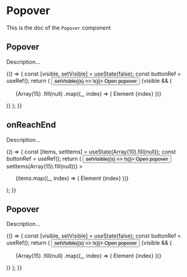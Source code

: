 <!--- Popover.stories.mdx --->


<Meta title="Design System/Molecules/Popover" component={Popover} />

# Popover

This is the doc of the `Popover` component

## Popover

Description...

<Canvas>
  <Story name="base">
    {() => {
      const [visible, setVisible] = useState(false);
      const buttonRef = useRef();
      return (
        <Box padding={10}>
          <button ref={buttonRef} onClick={() => setVisible((s) => !s)}>
            Open popover
          </button>
          {visible && (
            <Popover source={buttonRef} spacingTop={4}>
              <ul style={{ width: '200px' }}>
                {Array(15)
                  .fill(null)
                  .map((_, index) => (
                    <Box key={index} padding={3}>
                      Element {index}
                    </Box>
                  ))}
              </ul>
            </Popover>
          )}
        </Box>
      );
    }}
  </Story>
</Canvas>

## onReachEnd

Description...

<Canvas>
  <Story name="onReachEnd">
    {() => {
      const [items, setItems] = useState(Array(10).fill(null));
      const buttonRef = useRef();
      return (
        <Box padding={10}>
          <button ref={buttonRef} onClick={() => setVisible((s) => !s)}>
            Open popover
          </button>
          <Popover
            source={buttonRef}
            spacingTop={4}
            id="on-reach-end"
            intersectionId="test-123"
            onReachEnd={() => setItems(Array(15).fill(null))}
          >
            <ul style={{ width: '200px' }} id="list" tabIndex={-1}>
              {items.map((_, index) => (
                <Box key={index} padding={3} as="li" id={`item-${index}`}>
                  Element {index}
                </Box>
              ))}
            </ul>
          </Popover>
        </Box>
      );
    }}
  </Story>
</Canvas>

## Popover

Description...

<Canvas>
  <Story name="overflow-right">
    {() => {
      const [visible, setVisible] = useState(false);
      const buttonRef = useRef();
      return (
        <Row justifyContent="right">
          <button ref={buttonRef} onClick={() => setVisible((s) => !s)}>
            Open popover
          </button>
          {visible && (
            <Popover source={buttonRef} spacingTop={4}>
              <ul style={{ width: '200px' }}>
                {Array(15)
                  .fill(null)
                  .map((_, index) => (
                    <Box key={index} padding={3}>
                      Element {index}
                    </Box>
                  ))}
              </ul>
            </Popover>
          )}
        </Row>
      );
    }}
  </Story>
</Canvas>
